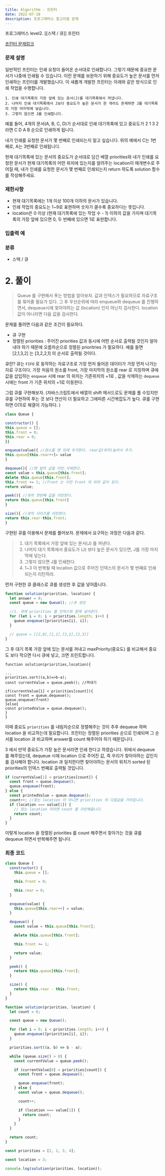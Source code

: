 ```yaml
---
title: Algorithm - 프린터
date: 2022-07-10
description: 프로그래머스 알고리즘 문제
---
```


프로그래머스 level2. [[스택 / 큐]] 프린터

[프린터 문제링크](https://programmers.co.kr/learn/courses/30/lessons/42587)

### 문제 설명

일반적인 프린터는 인쇄 요청이 들어온 순서대로 인쇄합니다. 그렇기 때문에 중요한 문서가 나중에 인쇄될 수 있습니다. 이런 문제를 보완하기 위해 중요도가 높은 문서를 먼저 인쇄하는 프린터를 개발했습니다. 이 새롭게 개발한 프린터는 아래와 같은 방식으로 인쇄 작업을 수행합니다.

```
1. 인쇄 대기목록의 가장 앞에 있는 문서(J)를 대기목록에서 꺼냅니다.
2. 나머지 인쇄 대기목록에서 J보다 중요도가 높은 문서가 한 개라도 존재하면 J를 대기목록의 가장 마지막에 넣습니다.
3. 그렇지 않으면 J를 인쇄합니다.
```

예를 들어, 4개의 문서(A, B, C, D)가 순서대로 인쇄 대기목록에 있고 중요도가 2 1 3 2 라면 C D A B 순으로 인쇄하게 됩니다.

내가 인쇄를 요청한 문서가 몇 번째로 인쇄되는지 알고 싶습니다. 위의 예에서 C는 1번째로, A는 3번째로 인쇄됩니다.

현재 대기목록에 있는 문서의 중요도가 순서대로 담긴 배열 priorities와 내가 인쇄를 요청한 문서가 현재 대기목록의 어떤 위치에 있는지를 알려주는 location이 매개변수로 주어질 때, 내가 인쇄를 요청한 문서가 몇 번째로 인쇄되는지 return 하도록 solution 함수를 작성해주세요.

### 제한사항

- 현재 대기목록에는 1개 이상 100개 이하의 문서가 있습니다.
- 인쇄 작업의 중요도는 1~9로 표현하며 숫자가 클수록 중요하다는 뜻입니다.
- location은 0 이상 (현재 대기목록에 있는 작업 수 - 1) 이하의 값을 가지며 대기목록의 가장 앞에 있으면 0, 두 번째에 있으면 1로 표현합니다.

### 입출력 예

### 분류

- 스택 / 큐

# 2. 풀이

> Queue 를 구현해서 푸는 방법을 알아보자. 값과 인덱스가 필요하므로 자료구조를 묶어줄 필요가 있다. 그 후 우선순위에 따라 enqueue와 dequeue 를 진행하면서, dequeue시에
> 찾아야하는 값 (location) 인지 아닌지 검사한다. location 값이 아니라면 다음 값을 검사한다.

문제를 풀려면 다음과 같은 조건이 필요하다.

- 큐 구현
- 정렬된 priorities : 주어진 priorities 값과 동시에 어떤 순서로 출력될 것인지 알아내야 하기 때문에 오름차순으로 정렬된 prioritries 가 필요하다. 예를 들면 [2,1,3,2] 는 [3,2,2,1] 의 순서로 출력될 것이다.

큐란?
큐는 `FIFO` 로 동작하는 자료구조로 가장 먼저 들어온 데이터가 가장 먼저 나가는 자료 구조이다. 가장 처음의 원소를 front, 가장 마지막의 원소를 rear 로 지칭하며 큐에 값을 삽입하는 `enqueue` 시에 rear 의 위치는 기존위치의 +1로 , 값을 삭제하는 `dequeue` 시에는 front 가 기존 위치의 +1로 이동한다.

그럼 큐를 구현해보자.
(자바스크립트에서 배열의 shift 메서드로도 문제를 풀 수있지만 큐를 구현하여 푸는 것 보다 연산이 더 필요하고 그에따른 시간복잡도가 높다. 큐를 구현하면 O(1)로 해결이 가능하다. )

```js
class Queue {

constructor() {
this.queue = [];
this.front = 0;
this.rear = 0;
}}

enqueue(value){ //원소를 맨 뒤에 추가한다. rear값(위치)늘려서 추가.
this.queue[this.rear++]= value
}

dequeue(){ //맨 앞의 값을 리턴.삭제한다.
const value = this.queue[this.front];
delete this.queue[this.front];
this.front += 1; //front 는 이전 front 의 뒤의 값이 된다.
return value;

peek(){ //큐의 첫번째 값을 리턴한다.
return this.queue[this.front]
}

size(){ //큐의 사이즈를 리턴한다.
return this.rear-this.front;
}
```

구현된 큐를 이용해서 문제를 풀어보자.
문제에서 요구하는 과정은 다음과 같다.

> 1.  대기 목록에서 가장 앞에 있는 문서(J) 를 꺼낸다.
> 2.  나머지 대기 목록에서 중요도가 (J) 보다 높은 문서가 있으면, J를 가장 마지막에 넣는다.
> 3.  그렇지 않으면 J를 인쇄한다.
> 4.  1~3 이 반복될 때 location 값으로 주어진 인덱스의 문서가 몇 번째로 인쇄되는지 리턴하라.

먼저 구현한 큐 클래스로 큐를 생성한 후 값을 넣어줍니다.

```js
function solution(priorities, location) {
  let answer = 0;
  const queue = new Queue(); //큐 생성

  //1. 큐에 priorities 를 인덱스와 함께 넣어준다.
  for (let i = 0; i < priorities.length; i++) {
    queue.enqueue([priorities[i], i]);
  }

  // queue = [[2,0],[1,1],[3,2],[2,3]]
}
```

그 후 대기 목록 가장 앞에 있는 문서를 꺼내고 maxPriority(중요도) 를 비교해서
중요도 보다 작으면 다시 큐에 넣고, 크면 프린트합니다.

```JS
function solution(priorities,location){

...
priorities.sort((a,b)=>b-a);
const currentValue = queue.peek(); //꺼내기

if(currentValue[1] < priorities[count]){
const front = queue.dequeue();
queue.enqueue(front)
}else{
const printedValue = queue.dequeue();
}
}
```

이때 중요도 `priorities` 를 내림차순으로 정렬해주는 것이 추후 dequeue 하며 location 을 비교하는데 필요합니다. 프린터는 정렬된 priorities 순으로 인쇄되며 그 순서를 location 과 비교하며 answer를 count 해주어야 하기 때문입니다.

3 에서 만약 중요도가 가장 높은 문서라면 인쇄 한다고 하였습니다. 위에서 dequeue 를 해주었는데,
dequeue 시에 location 으로 주어진 값, 즉 우리가 찾아야하는 값인지를 검사해야 합니다.
location 과 일치한다면 찾아야하는 문서의 위치가 sorted 된 priorities의 인덱스 번째로 출력될 것입니다.

```js
if (currentValue[1] < priorities[count]) {
  const front = queue.dequeue();
  queue.enqueue(front);
} else {
  const printedValue = queue.dequeue();
  count++; //찾는 location 이 아니면 priorities 의 다음값을 가리킵니다.
  if (location === value[1]) {
    // 찾는 location 이라면 count 를 리턴해줍니다.
    return count;
  }
}
```

이렇게 location 을 정렬된 priorities 를 count 해주면서 찾아가는 것을 큐를 dequeue 하면서 반복해주면 됩니다.

### 최종 코드

```js
class Queue {
  constructor() {
    this.queue = [];

    this.front = 0;

    this.rear = 0;
  }

  enqueue(value) {
    this.queue[this.rear++] = value;
  }

  dequeue() {
    const value = this.queue[this.front];

    delete this.queue[this.front];

    this.front += 1;

    return value;
  }

  peek() {
    return this.queue[this.front];
  }

  size() {
    return this.rear - this.front;
  }
}

function solution(priorities, location) {
  let count = 0;

  const queue = new Queue();

  for (let i = 0; i < priorities.length; i++) {
    queue.enqueue([priorities[i], i]);
  }

  priorities.sort((a, b) => b - a);

  while (queue.size() > 0) {
    const currentValue = queue.peek();

    if (currentValue[0] < priorities[count]) {
      const front = queue.dequeue();

      queue.enqueue(front);
    } else {
      const value = queue.dequeue();

      count++;

      if (location === value[1]) {
        return count;
      }
    }
  }

  return count;
}

const priorities = [2, 1, 3, 4];

const location = 3;

console.log(solution(priorities, location));
```
